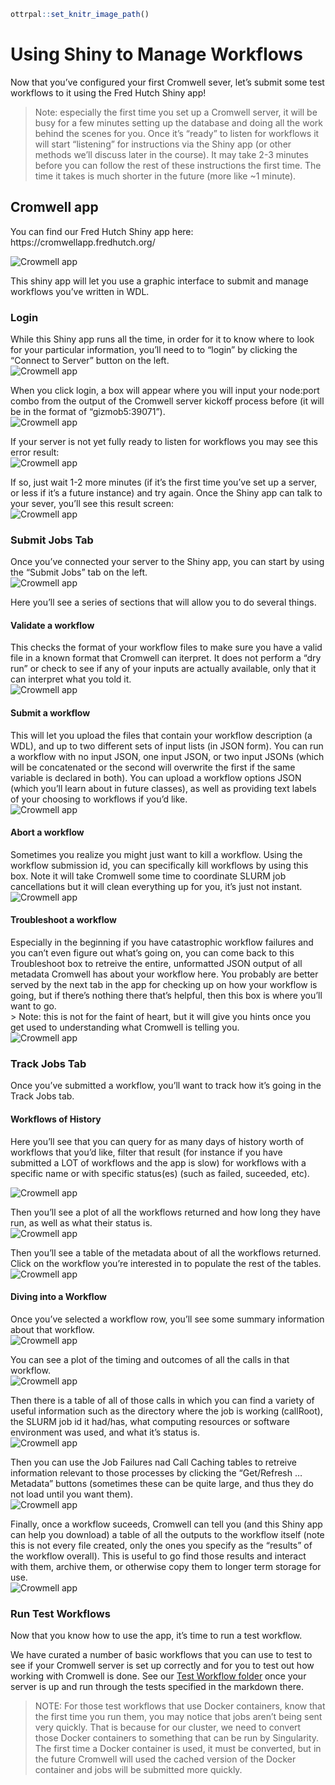 
```r
ottrpal::set_knitr_image_path()
```
# Using Shiny to Manage Workflows
Now that you've configured your first Cromwell sever, let's submit some test workflows to it using the Fred Hutch Shiny app! 

> Note: especially the first time you set up a Cromwell server, it will be busy for a few minutes setting up the database and doing all the work behind the scenes for you.  Once it's "ready" to listen for workflows it will start "listening" for instructions via the Shiny app (or other methods we'll discuss later in the course).   It may take 2-3 minutes before you can follow the rest of these instructions the first time. The time it takes is much shorter in the future (more like ~1 minute).


## Cromwell app
You can find our Fred Hutch Shiny app here:  https://cromwellapp.fredhutch.org/

<img src="assets/cromwell/app-front.png" title="The App looks like this." alt="Crowmell app" style="display: block; margin: auto;" />

This shiny app will let you use a graphic interface to submit and manage workflows you've written in WDL.  


### Login
While this Shiny app runs all the time, in order for it to know where to look for your particular information, you'll need to to "login" by clicking the "Connect to Server" button on the left.
<img src="assets/cromwell/connect-to-server.png" title="The App looks like this." alt="Crowmell app" style="display: block; margin: auto;" />

When you click login, a box will appear where you will input your node:port combo from the output of the Cromwell server kickoff process before (it will be in the format of "gizmob5:39071"). 
<img src="assets/cromwell/login-box.png" title="Login box will pop up" alt="Crowmell app" style="display: block; margin: auto;" />

If your server is not yet fully ready to listen for workflows you may see this error result:
<img src="assets/cromwell/invalid-server.png" title="The App can't talk to your server yet, try again in a minute." alt="Crowmell app" style="display: block; margin: auto;" />

If so, just wait 1-2 more minutes (if it's the first time you've set up a server, or less if it's a future instance) and try again.  Once the Shiny app can talk to your sever, you'll see this result screen:
<img src="assets/cromwell/valid-server.png" title="The App can talk to your server!" alt="Crowmell app" style="display: block; margin: auto;" />


### Submit Jobs Tab
Once you've connected your server to the Shiny app, you can start by using the "Submit Jobs" tab on the left.  
<img src="assets/cromwell/cromwell-app.png" title="The submit jobs tab." alt="Crowmell app" style="display: block; margin: auto;" />

Here you'll see a series of sections that will allow you to do several things. 

#### Validate a workflow
This checks the format of your workflow files to make sure you have a valid file in a known format that Cromwell can iterpret.  It does not perform a "dry run" or check to see if any of your inputs are actually available, only that it can interpret what you told it. 
<img src="assets/cromwell/validate.png" title="Validate a workflow" alt="Crowmell app" style="display: block; margin: auto;" />

#### Submit a workflow
This will let you upload the files that contain your workflow description (a WDL), and up to two different sets of input lists (in JSON form).  You can run a workflow with no input JSON, one input JSON, or two input JSONs (which will be concatenated or the second will overwrite the first if the same variable is declared in both).  You can upload a workflow options JSON (which you'll learn about in future classes), as well as providing text labels of your choosing to workflows if you'd like.  
<img src="assets/cromwell/submit.png" title="Submit a workflow" alt="Crowmell app" style="display: block; margin: auto;" />


#### Abort a workflow
Sometimes you realize you might just want to kill a workflow.  Using the workflow submission id, you can specifically kill workflows by using this box.  Note it will take Cromwell some time to coordinate SLURM job cancellations but it will clean everything up for you, it's just not instant. 
<img src="assets/cromwell/abort.png" title="Abort a workflow" alt="Crowmell app" style="display: block; margin: auto;" />

#### Troubleshoot a workflow
Especially in the beginning if you have catastrophic workflow failures and you can't even figure out what's going on, you can come back to this Troubleshoot box to retreive the entire, unformatted JSON output of all metadata Cromwell has about your workflow here.  You probably are better served by the next tab in the app for checking up on how your workflow is going, but if there's nothing there that's helpful, then this box is where you'll want to go.  
> Note: this is not for the faint of heart, but it will give you hints once you get used to understanding what Cromwell is telling you.  
<img src="assets/cromwell/validate.png" title="Troubleshoot a workflow" alt="Crowmell app" style="display: block; margin: auto;" />


### Track Jobs Tab

Once you've submitted a workflow, you'll want to track how it's going in the Track Jobs tab. 

#### Workflows of History
Here you'll see that you can query for as many days of history worth of workflows that you'd like, filter that result (for instance if you have submitted a LOT of workflows and the app is slow) for workflows with a specific name or with specific status(es) (such as failed, suceeded, etc). 

<img src="assets/cromwell/cromwell-app.png" title="Top of the Track Jobs tab" alt="Crowmell app" style="display: block; margin: auto;" />

Then you'll see a plot of all the workflows returned and how long they have run, as well as what their status is. 
<img src="assets/cromwell/workflows-run.png" title="Workflow plot" alt="Crowmell app" style="display: block; margin: auto;" />

Then you'll see a table of the metadata about of all the workflows returned.  Click on the workflow you're interested in to populate the rest of the tables. 
<img src="assets/cromwell/cromwell-overview.png" title="Workflow table" alt="Crowmell app" style="display: block; margin: auto;" />

#### Diving into a Workflow
Once you've selected a workflow row, you'll see some summary information about that workflow.
<img src="assets/cromwell/workflow-overview.png" title="Workflow overview summary" alt="Crowmell app" style="display: block; margin: auto;" />

You can see a plot of the timing and outcomes of all the calls in that workflow.
<img src="assets/cromwell/workflow-calls.png" title="Workflow calls" alt="Crowmell app" style="display: block; margin: auto;" />


Then there is a table of all of those calls in which you can find a variety of useful information such as the directory where the job is working (callRoot), the SLURM job id it had/has, what computing resources or software environment was used, and what it's status is.  
<img src="assets/cromwell/job-list.png" title="Job list" alt="Crowmell app" style="display: block; margin: auto;" />



Then you can use the Job Failures nad Call Caching tables to retreive information relevant to those processes by clicking the "Get/Refresh ... Metadata" buttons (sometimes these can be quite large, and thus they do not load until you want them).   
<img src="assets/cromwell/failures-caching.png" title="Job failures and call caching" alt="Crowmell app" style="display: block; margin: auto;" />



Finally, once a workflow suceeds, Cromwell can tell you (and this Shiny app can help you download) a table of all the outputs to the workflow itself (note this is not every file created, only the ones you specify as the "results" of the workflow overall).  This is useful to go find those results and interact with them, archive them, or otherwise copy them to longer term storage for use.  
<img src="assets/cromwell/workflow-outputs.png" title="Workflow outputs" alt="Crowmell app" style="display: block; margin: auto;" />





### Run Test Workflows
Now that you know how to use the app, it's time to run a test workflow.  

We have curated a number of basic workflows that you can use to test to see if your Cromwell server is set up correctly and for you to test out how working with Cromwell is done. 
See our [Test Workflow folder](https://github.com/FredHutch/diy-cromwell-server/tree/main/testWorkflows) once your server is up and run through the tests specified in the markdown there. 


> NOTE: For those test workflows that use Docker containers, know that the first time you run them, you may notice that jobs aren't being sent very quickly.  That is because for our cluster, we need to convert those Docker containers to something that can be run by Singularity.  The first time a Docker container is used, it must be converted, but in the future Cromwell will used the cached version of the Docker container and jobs will be submitted more quickly. 





